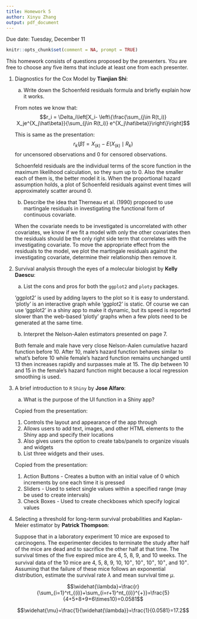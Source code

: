 ---
title: Homework 5
author: Xinyu Zhang
output: pdf_document
---

\centering Due date: Tuesday, December 11

```{R setup, include = FALSE}
knitr::opts_chunk$set(comment = NA, prompt = TRUE)
```
\flushleft
This homework consists of questions proposed by the presenters. 
You are free to choose any five items that include at least one from each presenter.

1. Diagnostics for the Cox Model by **Tianjian Shi**:
    a. Write down the Schoenfeld residuals formula and briefly explain how it works.
    
    From notes we know that:
    $$r_i = \Delta_i\left[X_i- \left\{\frac{\sum_{j\in R(t_i)} X_je^{X_j\hat\beta}}{\sum_{j\in R(t_i)} e^{X_j\hat\beta}}\right\}\right]$$
    
    This is same as the presentation:
    $$r_{k}(\widehat{\beta}) =X_{(k)}-E(X_{(k)}\mid R_{k})$$ for uncensored observations and 0 for censored observations.
    
    Schoenfeld residuals are the individual terms of the score function in the maximum likelihood calculation, so they sum up to 0. Also the smaller each of them is, the better model it is. When the proportional hazard assumption holds, a plot of Schoenfeld residuals against event times will approximately scatter around 0.
    
    b. Describe the idea that Therneau et al. (1990) proposed to use
martingale residuals in investigating the functional form of
continuous covariate.

    When the covariate needs to be investigated is uncorrelated with other covariates, we know if we fit a model with only the other covariates then the residuals should be the only right side term that correlates with the investigating covariate. To move the appropriate effect from the residuals to the model, we plot the martingale residuals against the investigating covariate, determine their relationship then remove it.
  
2. Survival analysis through the eyes of a molecular biologist by **Kelly Daescu**:
    a. List the cons and pros for both the `ggplot2` and `ploty` packages.
    
    'ggplot2' is used by adding layers to the plot so it is easy to understand. 'plotly' is an interactive graph while 'ggplot2' is static. Of course we can use 'ggplot2' in a shiny app to make it dynamic, but its speed is reported slower than the web-based 'plotly' graphs when a few plots need to be generated at the same time.
    
    b. Interpret the Nelson-Aalen estimators presented on page 7.
    
    Both female and male have very close Nelson-Aalen cumulative hazard function before 10. After 10, male's hazard function behaves similar to what's before 10 while female's hazard function remains unchanged until 13 then increases rapidly and surpasses male at 15. The dip between 10 and 15 in the female's hazard function might because a local regression smoothing is used.
  
3. A brief introduction to `R` `Shiny` by **Jose Alfaro**:
    a. What is the purpose of the UI function in a Shiny app?
    
    Copied from the presentation:
    1. Controls the layout and appearance of the app through
    2. Allows users to add text, images, and other HTML elements to the Shiny app and specify their locations
    3. Also gives users the option to create tabs/panels to organize visuals and widgets 

    b. List three widgets and their uses.
    
    Copied from the presentation:
    1. Action Buttons - Creates a button with an initial value of 0 which increments by one each time it is pressed
    2. Sliders - Used to select single values within a specified range (may be used to create intervals)
    3. Check Boxes - Used to create checkboxes which specify logical values

4. Selecting a threshold for long-term survival probabilities and Kaplan-Meier estimator by **Patrick Thompson**:
    
    Suppose that in a laboratory experiment 10 mice are exposed to carcinogens. The experimenter decides to terminate the study after half of the mice are dead and to sacrifice the other half at that time. The survival times of the five expired mice are 4, 5, 8, 9, and 10 weeks. The survival data of the 10 mice are 4, 5, 8, 9, 10, $10^+$, $10^+$, $10^+$, $10^+$, and $10^+$. Assuming that the failure of these mice follows an exponential distribution, estimate the survival rate $\lambda$ and mean survival time $\mu$.
    
    $$\widehat{\lambda}=\frac{r}{\sum_{i=1}^rt_{(i)}+\sum_{i=r+1}^nt_{(i)}^{+}}=\frac{5}{4+5+8+9+6\times10}=0.0581$$
    
    $$\widehat{\mu}=\frac{1}{\widehat{\lambda}}=\frac{1}{0.0581}=17.2$$
    